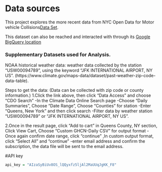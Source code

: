 # Data sources

This project explores the more recent data from NYC Open Data for Motor vehicle Collisions[Data Set](https://data.cityofnewyork.us/Public-Safety/NYPD-Motor-Vehicle-Collisions/h9gi-nx95).

This dataset can also be reached and interacted with through its [Google BigQuery location](https://bigquery.cloud.google.com/table/bigquery-public-data:new_york.nypd_mv_collisions?tab=schema)

### Supplementary Datasets used for Analysis.


NOAA historical weather data: weather data collected by the station “USW00094789”, using the keyword “JFK INTERNATIONAL AIRPORT, NY US”. (https://www.climate.gov/maps-data/dataset/past-weather-zip-code-data-table). 

Steps to get the data:
(Data can be collected with zip code or county information.) 
1.Click the link above, then click “Data Access” and choose “CDO Search” -In the Climate Data Online Search page -Choose “Daily Summaries”, Choose “Date Range”, Choose “Counties” for station -Enter “Queens, New York” and then click search -Filter data by weather station “USW00094789” or “JFK INTERNATIONAL AIRPORT, NY US”.

2.Once in the result page, click “Add to cart” in Queens County, NY section, Click View Cart, Choose “Custom GHCN-Daily CSV” for output format -Once again confirm date range, click “continue” ,In custom output format, click “Select All” and “continue” -enter email address and confirm the subscription, the data file will be sent to the email address.




#API key
```r
api_key = "AIzaSyBiUv8OS_lQQyxfz5ljAl2MaUUqJgKK_F8"
```


